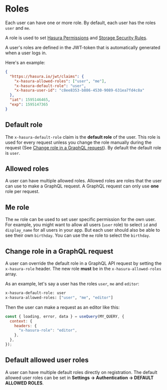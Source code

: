 # Roles

Each user can have one or more role. By default, each user has the roles `user` and `me`.

A role is used to set [Hasura Permissions](/hasura/permissions) and [Storage Security Rules](/storage/security-rules).

A user's roles are defined in the JWT-token that is automatically generated when a user logs in.

Here's an example:

```json
{
  "https://hasura.io/jwt/claims": {
    "x-hasura-allowed-roles": ["user", "me"],
    "x-hasura-default-role": "user",
    "x-hasura-user-id": "c8ee8353-b886-4530-9089-631ea7fd4c8a"
  },
  "iat": 1595146465,
  "exp": 1595147365
}
```

## Default role

The `x-hasura-default-role` claim is the **default role** of the user. This role is used for every request unless you change the role manually during the request (See [Change role in a GraphQL request](#change-role-in-a-graphql-request)). By default the default role is `user`.

## Allowed roles

A user can have multiple allowed roles. Allowed roles are roles that the user can use to make a GraphQL request. A GraphQL request can only use **one** role per request.

## Me role

The `me` role can be used to set user specific permission for the own user. For example, you might want to allow all users (`user` role) to select `id` and `display_name` for all users in your app. But each user should also be able to see their own `birthday`. You can use the `me` role to select the `birthday`.

## Change role in a GraphQL request

A user can override the default role in a GraphQL API request by setting the `x-hasura-role` header. The new role **must** be in the `x-hasura-allowed-roles` array.

As an example, let's say a user has the roles `user`, `me` and `editor`:

```bash
x-hasura-default-role: user
x-hasura-allowed-roles: ["user", "me", "editor"]
```

Then the user can make a request as an editor like this:

```jsx
const { loading, error, data } = useQuery(MY_QUERY, {
  context: {
    headers: {
      "x-hasura-role": "editor",
    },
  },
});
```

## Default allowed user roles

A user can have multiple default roles directly on registration. The default allowed user roles can be set in **Settings -> Authentication -> DEFAULT ALLOWED ROLES**.

